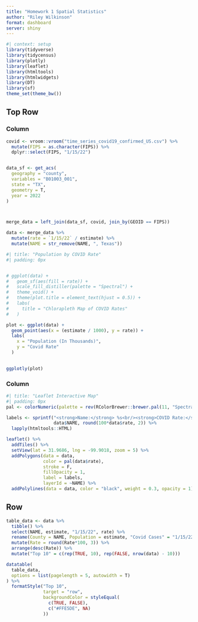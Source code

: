 ```yaml
---
title: "Homework 1 Spatial Statistics"
author: "Riley Wilkinson"
format: dashboard
server: shiny
---
```


```r
#| context: setup
library(tidyverse)
library(tidycensus)
library(plotly)
library(leaflet)
library(htmltools)
library(htmlwidgets)
library(DT)
library(sf)
theme_set(theme_bw())
```



## Top Row

### Column
```r
covid <- vroom::vroom("time_series_covid19_confirmed_US.csv") %>%
  mutate(FIPS = as.character(FIPS)) %>%
  dplyr::select(FIPS, "1/15/22")


data_sf <- get_acs(
  geography = "county",
  variables = "B01003_001",
  state = "TX",
  geometry = T,
  year = 2022
)



merge_data = left_join(data_sf, covid, join_by(GEOID == FIPS))

data <- merge_data %>%
  mutate(rate = `1/15/22` / estimate) %>%
  mutate(NAME = str_remove(NAME, ", Texas"))
```

```r
#| title: "Population by COVID Rate"
#| padding: 0px


# ggplot(data) +
#   geom_sf(aes(fill = rate)) + 
#   scale_fill_distiller(palette = "Spectral") +
#   theme_void() +
#   theme(plot.title = element_text(hjust = 0.5)) +
#   labs(
#     title = "Chlorapleth Map of COVID Rates"
#   )

plot <- ggplot(data) +
  geom_point(aes(x = (estimate / 1000), y = rate)) +
  labs(
    x = "Population (In Thousands)",
    y = "Covid Rate"
  )
  

ggplotly(plot)
```

### Column

```r
#| title: "Leaflet Interactive Map"
#| padding: 0px
pal <- colorNumeric(palette = rev(RColorBrewer::brewer.pal(11, "Spectral")), domain = data$rate)

labels <- sprintf("<strong>Name:</strong> %s<br/><strong>COVID Rate:</strong> %g%%", 
                  data$NAME, round(100*data$rate, 2)) %>%
  lapply(htmltools::HTML)

leaflet() %>%
  addTiles() %>%
  setView(lat = 31.9686, lng = -99.9018, zoom = 5) %>%
  addPolygons(data = data, 
              color = pal(data$rate), 
              stroke = F, 
              fillOpacity = 1,
              label = labels,
              layerId = ~NAME) %>%
  addPolylines(data = data, color = "black", weight = 0.3, opacity = 1)
```

## Row

```r
table_data <- data %>%
  tibble() %>%
  select(NAME, estimate, "1/15/22", rate) %>%
  rename(County = NAME, Population = estimate, "Covid Cases" = "1/15/22", Rate = rate) %>%
  mutate(Rate = round(Rate*100, 3)) %>%
  arrange(desc(Rate)) %>%
  mutate("Top 10" = c(rep(TRUE, 10), rep(FALSE, nrow(data) - 10)))

datatable(
  table_data,
  options = list(pagelength = 5, autowidth = T)
) %>%
  formatStyle("Top 10",
              target = "row",
              backgroundColor = styleEqual(
                c(TRUE, FALSE),
                c("#FFE5DE", NA)
              ))
```

